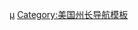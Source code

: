 {{Navbox
| name      = 弗吉尼亚州州长
| title     = [[維珍尼亞州州長|弗吉尼亚州州长（总督）]]
| state     = {{{state<includeonly>|collapsed</includeonly>}}}
| listclass = hlist
| image     = [[File:Seal of Virginia.svg|75px]]

| groupstyle = text-align:center

| group1 = {{le|弗吉尼亚州总督列表|List of colonial governors of Virginia|弗吉尼亚殖民地}}[[File:Civil ensign of Great Britain (1707–1800).svg|45px|center|border|link=弗吉尼亚殖民地|弗吉尼亚殖民地]]
| list1  =
* {{le|爱德华·玛利亚·温菲尔德|Edward Maria Wingfield}}
* {{le|约翰·拉特克利夫|John Ratcliffe (governor)}}
* {{le|马修·斯克里夫纳|Matthew Scrivener}}
* [[约翰·史密斯 (探险家)|约翰·史密斯]]
* {{le|乔治·珀西|George Percy}}
* {{le|托马斯·盖茨|Thomas Gates (governor)}}
* {{le|托马斯·韦斯特，特拉华男爵三世|Thomas West, 3rd Baron De La Warr}}
* {{le|托马斯·戴尔|Thomas Dale}}
* [[乔治·亚德利]]
* {{le|西蒙·阿尔盖尔|Samuel Argall}}
* {{le|弗朗西斯·怀亚特|Francis Wyatt}}
* {{le|弗朗西斯·韦斯特|Francis West}}
* {{le|约翰·波特|John Pott}}
* {{le|约翰·哈维|John Harvey (Virginia)}}
* {{le|约翰·韦斯特|John West (governor)}}
* {{le|威廉·伯克利|William Berkeley (governor)}}
* {{le|理查德·本内特|Richard Bennett (Governor)}}
* {{le|爱德华·迪格斯|Edward Digges}}
* {{le|西蒙·马修|Samuel Matthews}}
* {{le|托马斯·科尔佩珀，科尔佩珀男爵二世|Thomas Colepeper, 2nd Baron Colepeper}}
* {{le|弗朗西斯·霍华德，第五代埃芬汉的霍华德男爵|Francis Howard, 5th Baron Howard of Effingham}}
* [[埃德蒙·安德羅斯]]
* [[Francis Nicholson|Nicholson]]
* [[Edward Nott|Nott]]
* [[Edmund Jenings|Jenings]]
* [[Robert Hunter (governor)|Hunter]]
* [[George Hamilton, 1st Earl of Orkney|Orkney]] (absentee)
* {{small|[[Alexander Spotswood|Spotswood]]}}
* {{small|[[Hugh Drysdale|Drysdale]]}}
* {{small|[[Robert Carter I|"King" Carter]]}}
* {{small|[[Sir William Gooch, 1st Baronet|Gooch]]}}
* [[Willem van Keppel, 2nd Earl of Albemarle|Albemarle]] (absentee)
* {{small|[[Sir William Gooch, 1st Baronet|Gooch]]}}
* {{small|[[Thomas Lee (Virginia colonist)|Lee]]}}
* {{small|[[Burwell_Family_of_Virginia#Lewis_Burwell_I.2FII_.281711-1756.29|Burwell]] (acting)}}
* {{small|[[Robert Dinwiddie|Dinwiddie]]}}
* [[John Campbell, 4th Earl of Loudoun|Loudoun]]
* {{small|[[Francis Fauquier|Fauquier]]}}
* [[Jeffery Amherst, 1st Baron Amherst|Amherst]] (absentee)
* {{small|[[Francis Fauquier|Fauquier]]}}
* [[Norborne Berkeley, 4th Baron Botetourt|Botetourt]]
* [[William Nelson (governor)|Nelson]]
* [[John Murray, 4th Earl of Dunmore|Dunmore]]

| group2 = {{le|弗吉尼亚州州长列表|List of Governors of Virginia|弗吉尼亚联邦}}[[File:Flag of Virginia.svg|45px|border|center|link=弗吉尼亚州|弗吉尼亚州]]
| list2  =
* [[帕特里克·亨利]]
* [[托马斯·杰斐逊]]
* {{le|威廉·弗莱明|William Fleming (governor)}}
* {{le|小托马斯·纳尔逊|Thomas Nelson, Jr.}}
* [[本杰明·哈里森五世]]
* [[帕特里克·亨利]]
* [[埃德蒙·伦道夫]]
* {{le|贝弗利·伦道夫|Beverley Randolph}}
* [[亨利·李三世]]
* {{le|罗伯特·布鲁克|Robert Brooke (Virginia governor)}}
* {{le|詹姆斯·伍德|James Wood (governor)}}
* [[詹姆斯·门罗]]
* {{le|約翰·佩奇|John Page (Virginia politician)}}
* {{le|威廉·H·卡貝爾|William H. Cabell}}
* {{le|老約翰·泰勒|John Tyler, Sr.}}
* {{le|喬治·威廉·史密斯|George William Smith (politician)}}
* [[詹姆斯·门罗]]
* {{le|喬治·威廉·史密斯|George William Smith (politician)}}
* {{le|佩頓·蘭多夫|Peyton Randolph (governor)}}
* [[詹姆斯·巴伯]]
* {{le|威爾遜·卡里·尼古拉斯|Wilson Cary Nicholas}}
* {{le|詹姆斯·帕頓·普雷斯頓|James Patton Preston}}
* {{le|小托馬斯·曼倫道夫|Thomas Mann Randolph, Jr.}}
* {{le|詹姆斯·普里桑茨|James Pleasants}}
* [[约翰·泰勒]]
* {{le|威廉·布蘭奇·賈爾斯|William Branch Giles}}
* {{le|約翰·弗洛伊德|John Floyd (Virginia politician)}}
* {{le|利特爾頓·沃勒·塔茲韋爾|Littleton Waller Tazewell}}
* {{le|溫德姆·羅伯遜|Wyndham Robertson}}
* {{le|大衛·坎貝爾 (州長)|David Campbell (Virginia politician)|大衛·坎貝爾}}
* {{le|托馬斯·沃克·吉爾默|Thomas Walker Gilmer}}
* {{le|約翰·M·帕頓|John M. Patton}}
* {{le|约翰·卢瑟福|John Rutherfoord}}
* {{le|約翰·孟福德·古格里|John Munford Gregory}}
* {{le|詹姆斯·麥克道維爾|James McDowell}}
* {{le|威廉·史密斯 (州长)|William Smith (Virginia governor)|威廉·史密斯}}
* {{le|約翰·B·弗洛伊德|John B. Floyd}}
* {{le|約瑟夫·約翰遜 (州長)|Joseph Johnson (Virginia politician)|約瑟夫·約翰遜}}
* {{le|亨利·A·懷斯|Henry A. Wise}}
* {{le|約翰·萊切爾|John Letcher}}
* {{le|威廉·史密斯 (州长)|William Smith (Virginia governor)|威廉·史密斯}}
* {{le|法蘭西斯·哈里森·皮爾邦|Francis Harrison Pierpont}}
* {{le|亨利·H·威爾斯|Henry H. Wells}}
* {{le|吉爾伯特·卡爾頓·沃克|Gilbert Carlton Walker}}
* [[詹姆斯·勞森·肯柏]]
* {{le|弗雷德里克·W·M·霍利德|Frederick W. M. Holliday}}
* {{le|威廉·E·卡麥隆|William E. Cameron}}
* {{le|菲茨休·李|Fitzhugh Lee}}
* {{le|菲利普·W·麥金尼|Philip W. McKinney}}
* {{le|查爾斯·特里普雷特·奧費羅|Charles Triplett O'Ferrall}}
* {{le|詹姆斯·霍格·泰勒|James Hoge Tyler}}
* {{le|安德魯·傑克遜·蒙塔格|Andrew Jackson Montague}}
* {{le|克勞德·A·斯旺森|Claude A. Swanson}}
* {{le|威廉·霍奇斯·曼|William Hodges Mann}}
* {{le|亨利·卡特·斯圖爾特|Henry Carter Stuart}}
* {{le|威斯特摩蘭·戴維斯|Westmoreland Davis}}
* {{le|埃爾伯特·李·特林克爾|Elbert Lee Trinkle}}
* {{le|哈利·伯德|Harry F. Byrd}}
* {{le|約翰·加蘭·波拉德|John Garland Pollard}}
* {{le|喬治·C·皮里|George C. Peery}}
* {{le|詹姆斯·休伯特·普萊斯|James Hubert Price}}
* {{le|科爾蓋特·達登|Colgate Darden}}
* {{le|威廉·M·塔克|William M. Tuck}}
* {{le|約翰·S·巴特爾|John S. Battle}}
* {{le|托馬斯·B·史丹利|Thomas B. Stanley}}
* {{le|小詹姆斯·林赛·阿尔蒙德|James Lindsay Almond, Jr.}}
* {{le|阿伯提斯·哈里森|Albertis Harrison}}
* {{le|米尔·E·戈德温|Mills E. Godwin, Jr.}}
* {{le|小艾伯纳·林伍德·霍尔顿|A. Linwood Holton, Jr.}}
* {{le|米尔·E·戈德温|Mills E. Godwin, Jr.}}
* {{le|约翰·N·道尔顿|John N. Dalton}}
* {{le|恰克·罗伯|Chuck Robb}}
* {{le|杰拉尔德·L·巴莱尔斯|Gerald L. Baliles}}
* {{le|道格拉斯·威尔德|Douglas Wilder}}
* [[佐治·亞倫 (美國政治家)|佐治·亞倫]]
* [[吉姆·吉尔摩]]
* [[马克·沃纳]]
* [[蒂姆·凯恩]]
* [[鲍勃·麦克唐纳]]
* [[特瑞·麦克奥利弗]]
* [[拉爾夫·諾瑟姆]]
* [[格伦·杨金]]
}}<noinclude>
{{collapsible option}}
[[Category:弗吉尼亚州州长| ]]
[[Category:弗吉尼亚殖民地总督|µ]]
[[Category:美国州长导航模板]]
</noinclude>